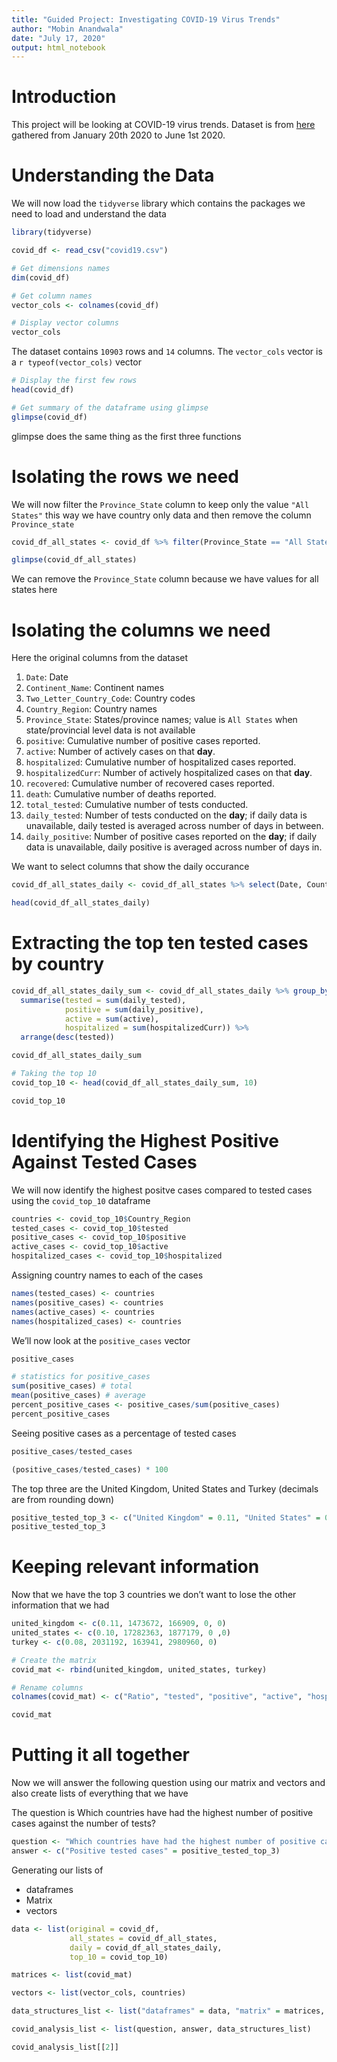 ---
title: "Guided Project: Investigating COVID-19 Virus Trends"
author: "Mobin Anandwala"
date: "July 17, 2020"
output: html_notebook
---

# Introduction

This project will be looking at COVID-19 virus trends.  Dataset is from [here](https://www.kaggle.com/lin0li/covid19testing) gathered from January 20th 2020 to June 1st 2020.

# Understanding the Data

We will now load the `tidyverse` library which contains the packages we need to load and understand the data
```{r eval=FALSE}
library(tidyverse)
```


```{r}
covid_df <- read_csv("covid19.csv")
```

```{r}
# Get dimensions names
dim(covid_df)

# Get column names
vector_cols <- colnames(covid_df)

# Display vector columns
vector_cols
```

The dataset contains `10903` rows and `14` columns.  The `vector_cols` vector is a `r typeof(vector_cols)` vector

```{r}
# Display the first few rows
head(covid_df)
```

```{r}
# Get summary of the dataframe using glimpse
glimpse(covid_df)
```

glimpse does the same thing as the first three functions

# Isolating the rows we need
We will now filter the `Province_State` column to keep only the value `"All States"` this way we have country only data and then remove the column `Province_state`
```{r}
covid_df_all_states <- covid_df %>% filter(Province_State == "All States") %>% select(-Province_State)
```

```{r}
glimpse(covid_df_all_states)
```

We can remove the `Province_State` column because we have values for all states here

# Isolating the columns we need
Here the original columns from the dataset

1. `Date`: Date
2. `Continent_Name`: Continent names
3. `Two_Letter_Country_Code`: Country codes
4. `Country_Region`: Country names
5. `Province_State`: States/province names; value is `All States` when state/provincial level data is not available
6. `positive`: Cumulative number of positive cases reported.
7. `active`: Number of actively cases on that **day**.
8. `hospitalized`: Cumulative number of hospitalized cases reported.
9. `hospitalizedCurr`: Number of actively hospitalized cases on that **day**.
10. `recovered`: Cumulative number of recovered cases reported.
11. `death`: Cumulative number of deaths reported.
12. `total_tested`: Cumulative number of tests conducted.
13. `daily_tested`: Number of tests conducted on the **day**; if daily data is unavailable, daily tested is averaged across number of days in between.
14. `daily_positive`: Number of positive cases reported on the **day**; if daily data is unavailable, daily positive is averaged across number of days in.


We want to select columns that show the daily occurance
```{r}
covid_df_all_states_daily <- covid_df_all_states %>% select(Date, Country_Region, active, hospitalizedCurr, daily_tested, daily_positive)

head(covid_df_all_states_daily)
```

# Extracting the top ten tested cases by country

```{r}
covid_df_all_states_daily_sum <- covid_df_all_states_daily %>% group_by(Country_Region) %>% 
  summarise(tested = sum(daily_tested),
            positive = sum(daily_positive),
            active = sum(active),
            hospitalized = sum(hospitalizedCurr)) %>%
  arrange(desc(tested))

covid_df_all_states_daily_sum
```

```{r}
# Taking the top 10
covid_top_10 <- head(covid_df_all_states_daily_sum, 10)

covid_top_10
```

# Identifying the Highest Positive Against Tested Cases

We will now identify the highest positve cases compared to tested cases using the `covid_top_10` dataframe

```{r}
countries <- covid_top_10$Country_Region
tested_cases <- covid_top_10$tested
positive_cases <- covid_top_10$positive
active_cases <- covid_top_10$active
hospitalized_cases <- covid_top_10$hospitalized
```

Assigning country names to each of the cases
```{r}
names(tested_cases) <- countries
names(positive_cases) <- countries
names(active_cases) <- countries
names(hospitalized_cases) <- countries
```

We'll now look at the `positive_cases` vector
```{r}
positive_cases
```

```{r}
# statistics for positive_cases
sum(positive_cases) # total
mean(positive_cases) # average
percent_positive_cases <- positive_cases/sum(positive_cases)
percent_positive_cases
```

Seeing positive cases as a percentage of tested cases
```{r}
positive_cases/tested_cases
```

```{r}
(positive_cases/tested_cases) * 100
```

The top three are the United Kingdom, United States and Turkey (decimals are from rounding down)
```{r}
positive_tested_top_3 <- c("United Kingdom" = 0.11, "United States" = 0.10, "Turkey" = 0.08)
positive_tested_top_3
```

# Keeping relevant information
Now that we have the top 3 countries we don't want to lose the other information that we had
```{r}
united_kingdom <- c(0.11, 1473672, 166909, 0, 0)
united_states <- c(0.10, 17282363, 1877179, 0 ,0)
turkey <- c(0.08, 2031192, 163941, 2980960, 0)

# Create the matrix
covid_mat <- rbind(united_kingdom, united_states, turkey)

# Rename columns
colnames(covid_mat) <- c("Ratio", "tested", "positive", "active", "hospitalized")

covid_mat
```

# Putting it all together

Now we will answer the following question using our matrix and vectors and also create lists of everything that we have

The question is Which countries have had the highest number of positive cases against the number of tests?
```{r}
question <- "Which countries have had the highest number of positive cases against the number of tests?"
answer <- c("Positive tested cases" = positive_tested_top_3)
```

Generating our lists of 

* dataframes
* Matrix
* vectors

```{r}
data <- list(original = covid_df,
             all_states = covid_df_all_states,
             daily = covid_df_all_states_daily,
             top_10 = covid_top_10)

matrices <- list(covid_mat)

vectors <- list(vector_cols, countries)

data_structures_list <- list("dataframes" = data, "matrix" = matrices, "vectors" = vectors)

covid_analysis_list <- list(question, answer, data_structures_list)

covid_analysis_list[[2]]
```

